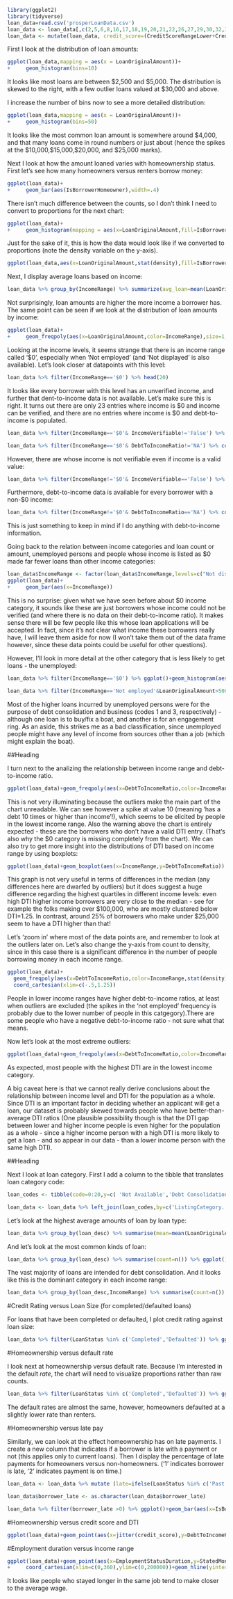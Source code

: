 ```{r}
library(ggplot2)
library(tidyverse)
loan_data=read.csv('prosperLoanData.csv')
loan_data <- loan_data[,c(2,5,6,8,16,17,18,19,20,21,22,26,27,29,30,32,33,34,35,36,37,38,41,42,43,47:62,64,67,68,77)]
loan_data <- mutate(loan_data, credit_score=(CreditScoreRangeLower+CreditScoreRangeUpper)/2)
```


First I look at the distribution of loan amounts:

```{r}
ggplot(loan_data,mapping = aes(x = LoanOriginalAmount))+
+     geom_histogram(bins=10)
```

It looks like most loans are between \$2,500 and \$5,000. The distribution is skewed to the right, with a few outlier loans valued at $30,000 and above.

I increase the number of bins now to see a more detailed distribution: 

```{r}
ggplot(loan_data,mapping = aes(x = LoanOriginalAmount))+
+     geom_histogram(bins=50)
```

It looks like the most common loan amount is somewhere around \$4,000, and that many loans come in round numbers or just about (hence the spikes at the \$10,000,\$15,000,\$20,000, and \$25,000 marks).

Next I look at how the amount loaned varies with homeownership status. First let's see how many homeowners versus renters borrow money:

```{r}
ggplot(loan_data)+
+     geom_bar(aes(IsBorrowerHomeowner),width=.4)
```

There isn't much difference between the counts, so I don't think I need to convert to proportions for the next chart:

```{r}
ggplot(loan_data)+
+     geom_histogram(mapping = aes(x=LoanOriginalAmount,fill=IsBorrowerHomeowner),bins=50)
```

Just for the sake of it, this is how the data would look like if we converted to proportions (note the density variable on the y-axis).

```{r}
ggplot(loan_data,aes(x=LoanOriginalAmount,stat(density),fill=IsBorrowerHomeowner))+geom_density(alpha=.3)
```

Next, I display average loans based on income:

```{r}
loan_data %>% group_by(IncomeRange) %>% summarize(avg_loan=mean(LoanOriginalAmount)) %>% arrange(desc(avg_loan)) %>% ggplot()+geom_bar(aes(x=reorder(IncomeRange,avg_loan),y=avg_loan),stat='identity')
```

Not surprisingly, loan amounts are higher the more income a borrower has. The same point can be seen if we look at the distribution of loan amounts by income:

```{r}
ggplot(loan_data)+
+     geom_freqpoly(aes(x=LoanOriginalAmount,color=IncomeRange),size=1,bins=10)
```
Looking at the income levels, it seems strange that there is an income range called '$0', especially when 'Not employed' (and 'Not displayed' is also available). Let's look closer at datapoints with this level:

```{r}
loan_data %>% filter(IncomeRange=='$0') %>% head(20)
```

It looks like every borrower with this level has an unverified income, and further that dent-to-income data is not available. Let's make sure this is right. It turns out there are only 23 entries where income is \$0 and income can be verified, and there are no entries where income is \$0 and debt-to-income is populated. 
```{r}
loan_data %>% filter(IncomeRange=='$0'& IncomeVerifiable!='False') %>% count()
```

```{r}
loan_data %>% filter(IncomeRange=='$0'& DebtToIncomeRatio!='NA') %>% count()
```
However, there are whose income is not verifiable even if income is a valid value:
```{r}
loan_data %>% filter(IncomeRange!='$0'& IncomeVerifiable=='False') %>% count()
```

Furthermore, debt-to-income data is available for every borrower with a non-\$0 income:
```{r}
loan_data %>% filter(IncomeRange!='$0'& DebtToIncomeRatio=='NA') %>% count()
```

This is just something to keep in mind if I do anything with debt-to-income information.

Going back to the relation between income categories and loan count or amount, unemployed persons and people whose income is listed as \$0 made far fewer loans than other income categories:

```{r}
loan_data$IncomeRange <- factor(loan_data$IncomeRange,levels=c("Not displayed","Not employed","$0","$1-24,999","$25,000-49,999","$50,000-74,999","$75,000-99,999","$100,000+"))
ggplot(loan_data)+
+     geom_bar(aes(x=IncomeRange))
```

This is no surprise: given what we have seen before about \$0 income category, it sounds like these are just borrowers whose income could not be verified (and where there is no data on their debt-to-income ratio). It makes sense there will be few people like this whose loan applications will be accepted. In fact, since it's not clear what income these borrowers really have, I will leave them aside for now (I won't take them out of the data frame however, since these data points could be useful for other questions).

However, I'll look in more detail at the other category that is less likely to get loans - the unemployed:
```{r}
loan_data %>% filter(IncomeRange=='$0') %>% ggplot()+geom_histogram(aes(x=LoanOriginalAmount))
```

```{r}
loan_data %>% filter(IncomeRange=='Not employed'&LoanOriginalAmount>5000) %>% group_by(ListingCategory..numeric.) %>% summarise(count=n()) %>% arrange(desc(count))
```

Most of the higher loans incurred by unemployed persons were for the purpose of debt consolidation and business (codes 1 and 3, respectively) - although one loan is to buy/fix a boat, and another is for an engagement ring. As an aside, this strikes me as a bad classification, since unemployed people might have any level of income from sources other than a job (which might explain the boat).

##Heading

I turn next to the analizing the relationship between income range and debt-to-income ratio.
```{r}
ggplot(loan_data)+geom_freqpoly(aes(x=DebtToIncomeRatio,color=IncomeRange),bins=100)
```
This is not very illuminating because the outliers make the main part of the chart unreadable. We can see however a spike at value 10 (meaning 'has a debt 10 times or higher than income'!), which seems to be elicited by people in the lowest income range. Also the warning above the chart is entirely expected - these are the borrowers who don't have a valid DTI entry. (That's also why the \$0 category is missing completely from the chart). We can also try to get more insight into the distributions of DTI based on income range by using boxplots:
```{r}
ggplot(loan_data)+geom_boxplot(aes(x=IncomeRange,y=DebtToIncomeRatio))
```

This graph is not very useful in terms of differences in the median (any differences here are dwarfed by outliers) but it does suggest a huge difference regarding the highest quartiles in different income levels: even high DTI higher income borrowers are very close to the median - see for example the folks making over \$100,000, who are mostly clustered below DTI=1.25. In contrast, around 25% of borrowers who make under \$25,000 seem to have a DTI higher than that!

Let's 'zoom in' where most of the data points are, and remember to look at the outliers later on. Let's also change the y-axis from count to density, since in this case there is a significant difference in the number of people borrowing money in each income range.
```{r}
ggplot(loan_data)+
  geom_freqpoly(aes(x=DebtToIncomeRatio,color=IncomeRange,stat(density)),size=1,bins=100)+
  coord_cartesian(xlim=c(-.5,1.25))
```

People in lower income ranges have higher debt-to-income ratios, at least when outliers are excluded (the spikes in the 'not employed' frequency is probably due to the lower number of people in this catgegory).There are some people who have a negative debt-to-income ratio - not sure what that means. 

Now let's look at the most extreme outliers:
```{r}
ggplot(loan_data)+geom_freqpoly(aes(x=DebtToIncomeRatio,color=IncomeRange),bins=100)+coord_cartesian(xlim=c(9.75,10.25),ylim=c(0,500))
```
As expected, most people with the highest DTI are in the lowest income category.

A big caveat here is that we cannot really derive conclusions about the relationship between income level and DTI for the population as a whole. Since DTI is an important factor in deciding whether an applicant will get a loan, our dataset is probably skewed towards people who have better-than-average DTI ratios (One plausible possibility though is that the DTI gap between lower and higher income people is even higher for the population as a whole - since a higher income person with a high DTI is more likely to get a loan - and so appear in our data - than a lower income person with the same high DTI).

##Heading

Next I look at loan category. First I add a column to the tibble that translates loan category code:

```{r}
loan_codes <- tibble(code=0:20,y=c( 'Not Available','Debt Consolidation', 'Home Improvement', 'Business', 'Personal Loan', 'Student Us', 'Auto', 'Other', 'Baby&Adoption', 'Boat', 'Cosmetic Procedure', 'Engagement Ring', 'Green Loans','Household Expenses', 'Large Purchases', 'Medical/Dental', 'Motorcycle', 'RV', 'Taxes', 'Vacation','Wedding Loans'))

loan_data <- loan_data %>% left_join(loan_codes,by=c('ListingCategory..numeric.'='code')) %>% rename('loan_desc'='y')
```

Let's look at the highest average amounts of loan by loan type:
```{r}
loan_data %>% group_by(loan_desc) %>% summarise(mean=mean(LoanOriginalAmount)) %>% ggplot()+geom_bar(aes(x=reorder(loan_desc,mean),y=mean),stat='identity')+coord_flip()
```

And let's look at the most common kinds of loan:

```{r}
loan_data %>% group_by(loan_desc) %>% summarise(count=n()) %>% ggplot()+geom_bar(aes(x=reorder(loan_desc,count),y=count),stat='identity')+coord_flip()
```

The vast majority of loans are intended for debt consolidation. And it looks like this is the dominant category in each income range:
```{r}
loan_data %>% group_by(loan_desc,IncomeRange) %>% summarise(count=n()) %>% ggplot()+geom_bar(aes(x=reorder(loan_desc,count),y=count,fill=IncomeRange),stat='identity')+coord_flip()
```

#Credit Rating versus Loan Size (for completed/defaulted loans)

For loans that have been completed or defaulted, I plot credit rating against loan size:

```{r}
loan_data %>% filter(LoanStatus %in% c('Completed','Defaulted')) %>% ggplot()+geom_point(aes(x=jitter(credit_score),y=LoanOriginalAmount,color=LoanStatus),alpha=1/3)
```

#Homeownership versus default rate 

I look next at homeownership versus default rate. Because I'm interested in the default _rate_, the chart will need to visualize proportions rather than raw counts.
```{r}
loan_data %>% filter(LoanStatus %in% c('Completed','Defaulted')) %>% ggplot()+geom_bar(aes(x=IsBorrowerHomeowner,fill=LoanStatus),position='fill',width=.4)
```

The default rates are almost the same, however, homeowners defaulted at a slightly lower rate than renters.

#Homeownership versus late pay

Similarly, we can look at the effect homeownership has on late payments. I create a new column that indicates if a borrower is late with a payment or not (this applies only to current loans). Then I display the percentage of late payments for homeowners versus non-homeowners. ('1' indicates borrower is late, '2' indicates payment is on time.)

```{r}
loan_data <- loan_data %>% mutate (late=ifelse(LoanStatus %in% c('Past Due (>120 days)','Past Due (1-15 days)','Past Due (16-30 days)','Past Due (31-60 days)','Past Due (61-90 days)','Past Due (91-120 days)'),1,0),not_late=ifelse(LoanStatus %in% c('Current','FinalPaymentInProgress'),2,0),borrower_late=late+not_late)

loan_data$borrower_late <- as.character(loan_data$borrower_late)

loan_data %>% filter(borrower_late >0) %>% ggplot()+geom_bar(aes(x=IsBorrowerHomeowner,fill=borrower_late),position='fill')
```


#Homeownership versus credit score and DTI

```{r}
ggplot(loan_data)+geom_point(aes(x=jitter(credit_score),y=DebtToIncomeRatio,color=IsBorrowerHomeowner),alpha=.2)
```

#Employment duration versus income range

```{r}
ggplot(loan_data)+geom_point(aes(x=EmploymentStatusDuration,y=StatedMonthlyIncome*12),alpha=.2)+
+     coord_cartesian(xlim=c(0,360),ylim=c(0,200000))+geom_hline(yintercept=mean(loan_data$StatedMonthlyIncome*12),color='red',size=2)
```
It looks like people who stayed longer in the same job tend to make closer to the average wage. 
